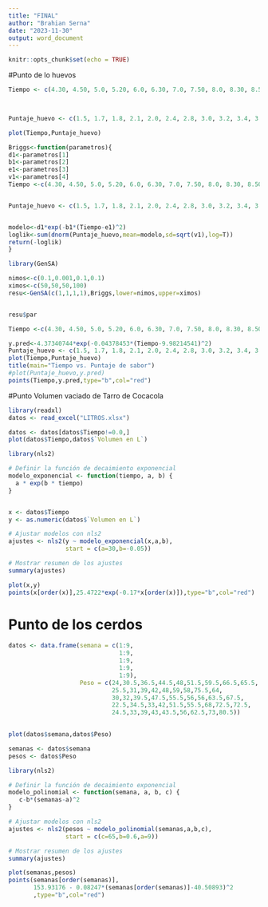 ```yaml
---
title: "FINAL"
author: "Brahian Serna"
date: "2023-11-30"
output: word_document
---
```


```r
knitr::opts_chunk$set(echo = TRUE)
```


#Punto de lo huevos

```r
Tiempo <- c(4.30, 4.50, 5.0, 5.20, 6.0, 6.30, 7.0, 7.50, 8.0, 8.30, 8.50, 9.0, 9.30, 9.50, 10.0, 10.30, 10.40, 10.50, 11.0, 11.0, 11.30, 11.50, 12.0, 12.30, 12.50, 13.0, 13.20, 13.30, 13.50, 14.0)

 

Puntaje_huevo <- c(1.5, 1.7, 1.8, 2.1, 2.0, 2.4, 2.8, 3.0, 3.2, 3.4, 3.6, 3.8, 4.0, 4.5, 4.5, 4.8, 4.9, 5.0, 4.7, 4.3, 4.0, 3.9, 3.6, 3.3, 3.2, 2.8, 2.8, 2.5, 2.2, 2.0)

```


```r
plot(Tiempo,Puntaje_huevo)
```




```r

Briggs<-function(parametros){
d1<-parametros[1]
b1<-parametros[2]
e1<-parametros[3]
v1<-parametros[4]
Tiempo <-c(4.30, 4.50, 5.0, 5.20, 6.0, 6.30, 7.0, 7.50, 8.0, 8.30, 8.50, 9.0, 9.30, 9.50, 10.0, 10.30, 10.40, 10.50, 11.0, 11.0, 11.30, 11.50, 12.0, 12.30, 12.50, 13.0, 13.20, 13.30, 13.50, 14.0)


Puntaje_huevo <- c(1.5, 1.7, 1.8, 2.1, 2.0, 2.4, 2.8, 3.0, 3.2, 3.4, 3.6, 3.8, 4.0, 4.5, 4.5, 4.8, 4.9, 5.0, 4.7, 4.3, 4.0, 3.9, 3.6, 3.3, 3.2, 2.8, 2.8, 2.5, 2.2, 2.0)


modelo<-d1*exp(-b1*(Tiempo-e1)^2)
loglik<-sum(dnorm(Puntaje_huevo,mean=modelo,sd=sqrt(v1),log=T))
return(-loglik)
}

library(GenSA)

nimos<-c(0.1,0.001,0.1,0.1)
ximos<-c(50,50,50,100)
resu<-GenSA(c(1,1,1,1),Briggs,lower=nimos,upper=ximos)


resu$par

```

```r
Tiempo <-c(4.30, 4.50, 5.0, 5.20, 6.0, 6.30, 7.0, 7.50, 8.0, 8.30, 8.50, 9.0, 9.30, 9.50, 10.0, 10.30, 10.40, 10.50, 11.0, 11.0, 11.30, 11.50, 12.0, 12.30, 12.50, 13.0, 13.20, 13.30, 13.50, 14.0)

y.pred<-4.37340744*exp(-0.04378453*(Tiempo-9.98214541)^2)
Puntaje_huevo <- c(1.5, 1.7, 1.8, 2.1, 2.0, 2.4, 2.8, 3.0, 3.2, 3.4, 3.6, 3.8, 4.0, 4.5, 4.5, 4.8, 4.9, 5.0, 4.7, 4.3, 4.0, 3.9, 3.6, 3.3, 3.2, 2.8, 2.8, 2.5, 2.2, 2.0)
plot(Tiempo,Puntaje_huevo)
title(main="Tiempo vs. Puntaje de sabor")
#plot(Puntaje_huevo,y.pred)
points(Tiempo,y.pred,type="b",col="red")

```



#Punto Volumen vaciado de Tarro de Cocacola

```r
library(readxl)
datos <- read_excel("LITROS.xlsx")
```

```r
datos <- datos[datos$Tiempo!=0.0,]
plot(datos$Tiempo,datos$`Volumen en L`)
```


```r
library(nls2)

# Definir la función de decaimiento exponencial
modelo_exponencial <- function(tiempo, a, b) {
  a * exp(b * tiempo)
}


x <- datos$Tiempo
y <- as.numeric(datos$`Volumen en L`)

# Ajustar modelos con nls2
ajustes <- nls2(y ~ modelo_exponencial(x,a,b),
                start = c(a=30,b=-0.05))

# Mostrar resumen de los ajustes
summary(ajustes)
```


```r
plot(x,y)
points(x[order(x)],25.4722*exp(-0.17*x[order(x)]),type="b",col="red")

```


# Punto de los cerdos

```r
datos <- data.frame(semana = c(1:9,
                               1:9,
                               1:9,
                               1:9,
                               1:9),
                    Peso = c(24,30.5,36.5,44.5,48,51.5,59.5,66.5,65.5,
                             25.5,31,39,42,48,59,58,75.5,64,
                             30,32,39.5,47.5,55.5,56,56,63.5,67.5,
                             22.5,34.5,33,42,51.5,55.5,68,72.5,72.5,
                             24.5,33,39,43,43.5,56,62.5,73,80.5))
                  
```

```r
plot(datos$semana,datos$Peso)
```

```r
semanas <- datos$semana
pesos <- datos$Peso

library(nls2)

# Definir la función de decaimiento exponencial
modelo_polinomial <- function(semana, a, b, c) {
   c-b*(semanas-a)^2
}

# Ajustar modelos con nls2
ajustes <- nls2(pesos ~ modelo_polinomial(semanas,a,b,c),
                start = c(c=65,b=0.6,a=9))

# Mostrar resumen de los ajustes
summary(ajustes)
```

```r
plot(semanas,pesos)
points(semanas[order(semanas)],
       153.93176 - 0.08247*(semanas[order(semanas)]-40.50893)^2
       ,type="b",col="red")
```















